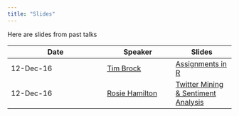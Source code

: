 ```yaml
---
title: "Slides"
---
```


Here are slides from past talks


Date        | Speaker  | Slides
----------- | -------- | -------
12-Dec-16   | [Tim Brock](https://twitter.com/TimBrock_DtD) | [Assignments in R](http://datatodisplay.com/scrapbook/assignments/)
12-Dec-16   |  [Rosie Hamilton](https://twitter.com/Rosicadia) | [Twitter Mining & Sentiment Analysis](files/twittermining.odp)
